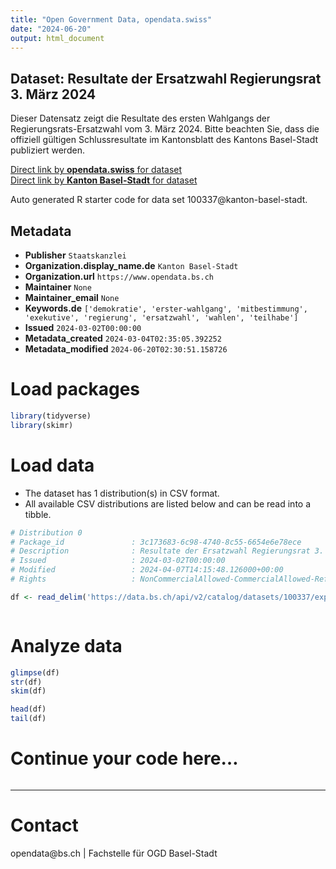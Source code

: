 ```yaml
---
title: "Open Government Data, opendata.swiss"
date: "2024-06-20"
output: html_document
---
```


## Dataset: Resultate der Ersatzwahl Regierungsrat 3. März 2024

Dieser Datensatz zeigt die Resultate des ersten Wahlgangs der Regierungsrats-Ersatzwahl vom 3. März 2024. Bitte beachten Sie, dass die offiziell gültigen Schlussresultate im Kantonsblatt des Kantons Basel-Stadt publiziert werden. 

[Direct link by **opendata.swiss** for dataset](https://opendata.swiss/de/dataset/resultate-der-ersatzwahl-regierungsrat-3-marz-2024)<br>
[Direct link by **Kanton Basel-Stadt** for dataset](https://data.bs.ch/explore/dataset/100337/)

Auto generated R starter code for data set 100337@kanton-basel-stadt.

## Metadata

- **Publisher** `Staatskanzlei`
- **Organization.display_name.de** `Kanton Basel-Stadt`
- **Organization.url** `https://www.opendata.bs.ch`
- **Maintainer** `None`
- **Maintainer_email** `None`
- **Keywords.de** `['demokratie', 'erster-wahlgang', 'mitbestimmung', 'exekutive', 'regierung', 'ersatzwahl', 'wahlen', 'teilhabe']`
- **Issued** `2024-03-02T00:00:00`
- **Metadata_created** `2024-03-04T02:35:05.392252`
- **Metadata_modified** `2024-06-20T02:30:51.158726`


# Load packages

```r

library(tidyverse)
library(skimr)

```

# Load data

-   The dataset has 1 distribution(s) in CSV format.
-   All available CSV distributions are listed below and can be read into a tibble.

```r

# Distribution 0
# Package_id               : 3c173683-6c98-4740-8c55-6654e6e78ece
# Description              : Resultate der Ersatzwahl Regierungsrat 3. März 2024 (csv)
# Issued                   : 2024-03-02T00:00:00
# Modified                 : 2024-04-07T14:15:48.126000+00:00
# Rights                   : NonCommercialAllowed-CommercialAllowed-ReferenceRequired

df <- read_delim('https://data.bs.ch/api/v2/catalog/datasets/100337/exports/csv')



```

# Analyze data

```r

glimpse(df)
str(df)
skim(df)

head(df)
tail(df)

```

# Continue your code here...

```r

```

------------------------------------------------------------------------

# Contact

opendata@bs.ch | Fachstelle für OGD Basel-Stadt

